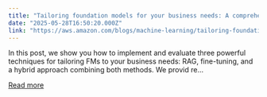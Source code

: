 ```yaml
---
title: "Tailoring foundation models for your business needs: A comprehensive guide to RAG, fine-tuning, and hybrid approaches"
date: "2025-05-28T16:50:20.000Z"
link: "https://aws.amazon.com/blogs/machine-learning/tailoring-foundation-models-for-your-business-needs-a-comprehensive-guide-to-rag-fine-tuning-and-hybrid-approaches/"
---
```


In this post, we show you how to implement and evaluate three powerful techniques for tailoring FMs to your business needs: RAG, fine-tuning, and a hybrid approach combining both methods. We provid re...

[Read more](https://aws.amazon.com/blogs/machine-learning/tailoring-foundation-models-for-your-business-needs-a-comprehensive-guide-to-rag-fine-tuning-and-hybrid-approaches/)
